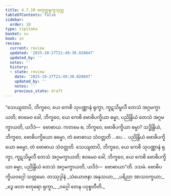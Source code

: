 ```yaml
---
title: 4.7.10 စတုတ္ထရုက္ခသုတ္တ
tableOfContents: false
sidebar:
  order: 10
type: tipitaka
basket: su
book: sn
review:
  current: review
  updated: '2025-10-27T21:49:30.020847'
  updated_by: ''
  notes: ''
  history:
  - state: review
    date: '2025-10-27T21:49:30.020847'
    updated_by: ''
    notes: ''
    previous_state: draft
---
```



<ReviewStatus review={frontmatter.review} showDetails={true} />

<HypothesisAnnotation frontmatter={frontmatter} />

<DynamicBreadcrumb />

<Division number="540" book="sn" e="ch" v="18" p="361">

<Paragraph number="1248" book="sn">
“သေယျထာပိ, ဘိက္ခဝေ, ယေ ကေစိ သုပဏ္ဏာနံ ရုက္ခာ, ကူဋသိမ္ဗလီ တေသံ အဂ္ဂမက္ခာယတိ; ဧဝမေဝ ခေါ, ဘိက္ခဝေ, ယေ ကေစိ ဗောဓိပက္ခိယာ ဓမ္မာ, ပညိန္ဒြိယံ တေသံ အဂ္ဂမက္ခာယတိ, ယဒိဒံ—  ဗောဓာယ. ကတမေ စ, ဘိက္ခဝေ, ဗောဓိပက္ခိယာ ဓမ္မာ? သဒ္ဓိန္ဒြိယံ, ဘိက္ခဝေ, ဗောဓိပက္ခိယော ဓမ္မော, တံ ဗောဓာယ သံဝတ္တတိ …ပေ…  ပညိန္ဒြိယံ ဗောဓိပက္ခိယော ဓမ္မော, တံ ဗောဓာယ သံဝတ္တတိ. သေယျထာပိ, ဘိက္ခဝေ, ယေ ကေစိ သုပဏ္ဏာနံ ရုက္ခာ, ကူဋသိမ္ဗလီ တေသံ အဂ္ဂမက္ခာယတိ; ဧဝမေဝ ခေါ, ဘိက္ခဝေ, ယေ ကေစိ ဗောဓိပက္ခိယာ ဓမ္မာ, ပညိန္ဒြိယံ တေသံ အဂ္ဂမက္ခာယတိ, ယဒိဒံ—  ဗောဓာယာ”တိ.

</Paragraph>
</Division>

<Paragraph number="1249" type="center" book="sn">
ဒသမံ.



</Paragraph>

<Paragraph number="1250" type="center" book="sn">
ဗောဓိပက္ခိယဝဂ္ဂေါ သတ္တမော.



</Paragraph>

<Paragraph number="1251" type="center" book="sn">
တဿုဒ္ဒါနံ


</Paragraph>

<Paragraph number="1252" type="verses" book="sn">
_သံယောဇနာ အနုသယာ,_  
_ပရိညာ အာသဝက္ခယာ;_  
_ဒွေ ဖလာ စတုရော ရုက္ခာ,_  
_ဝဂ္ဂေါ တေန ပဝုစ္စတီတိ._
</Paragraph>